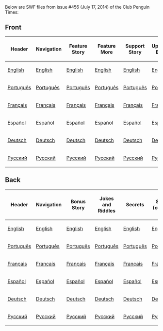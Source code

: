 Below are SWF files from issue #456 (July 17, 2014) of the Club Penguin Times:

==Front==
{|class="wikitable" border="1" style="margin: auto;"
!Header
!Navigation
!Feature Story
!Feature More
!Support Story
!Upcoming Events
!News Flash
!Ask Rockhopper
!Dividers
|-
|[[Media:ENNews456HeaderFront.swf|English]]||[[Media:ENNews456NavigationFront.swf|English]]||[[Media:ENNews456FeatureStory.swf|English]]||[[Media:ENNews456FeatureMore.swf|English]]||[[Media:ENNews456SupportStory.swf|English]]||[[Media:ENNews456UpcomingEvents.swf|English]]||[[Media:ENNews456NewsFlash.swf|English]]||[[Media:ENNews456AskAuntArctic.swf|English]]||[[Media:ENNews456Dividers.swf|English]]
|-
|[[Media:PTNews456HeaderFront.swf|Português]]||[[Media:PTNews456NavigationFront.swf|Português]]||[[Media:PTNews456FeatureStory.swf|Português]]||[[Media:PTNews456FeatureMore.swf|Português]]||[[Media:PTNews456SupportStory.swf|Português]]||[[Media:PTNews456UpcomingEvents.swf|Português]]||[[Media:PTNews456NewsFlash.swf|Português]]||[[Media:PTNews456AskAuntArctic.swf|Português]]||[[Media:PTNews456Dividers.swf|Português]]
|-
|[[Media:FRNews456HeaderFront.swf|Français]]||[[Media:FRNews456NavigationFront.swf|Français]]||[[Media:FRNews456FeatureStory.swf|Français]]||[[Media:FRNews456FeatureMore.swf|Français]]||[[Media:FRNews456SupportStory.swf|Français]]||[[Media:FRNews456UpcomingEvents.swf|Français]]||[[Media:FRNews456NewsFlash.swf|Français]]||[[Media:FRNews456AskAuntArctic.swf|Français]]||[[Media:FRNews456Dividers.swf|Français]]
|-
|[[Media:ESNews456HeaderFront.swf|Español]]||[[Media:ESNews456NavigationFront.swf|Español]]||[[Media:ESNews456FeatureStory.swf|Español]]||[[Media:ESNews456FeatureMore.swf|Español]]||[[Media:ESNews456SupportStory.swf|Español]]||[[Media:ESNews456UpcomingEvents.swf|Español]]||[[Media:ESNews456NewsFlash.swf|Español]]||[[Media:ESNews456AskAuntArctic.swf|Español]]||[[Media:ESNews456Dividers.swf|Español]]
|-
|[[Media:DENews456HeaderFront.swf|Deutsch]]||[[Media:DENews456NavigationFront.swf|Deutsch]]||[[Media:DENews456FeatureStory.swf|Deutsch]]||[[Media:DENews456FeatureMore.swf|Deutsch]]||[[Media:DENews456SupportStory.swf|Deutsch]]||[[Media:DENews456UpcomingEvents.swf|Deutsch]]||[[Media:DENews456NewsFlash.swf|Deutsch]]||[[Media:DENews456AskAuntArctic.swf|Deutsch]]||[[Media:DENews456Dividers.swf|Deutsch]]
|-
|[[Media:RUNews456HeaderFront.swf|Русский]]||[[Media:RUNews456NavigationFront.swf|Русский]]||[[Media:RUNews456FeatureStory.swf|Русский]]||[[Media:RUNews456FeatureMore.swf|Русский]]||[[Media:RUNews456SupportStory.swf|Русский]]||[[Media:RUNews456UpcomingEvents.swf|Русский]]||[[Media:RUNews456NewsFlash.swf|Русский]]||[[Media:RUNews456AskAuntArctic.swf|Русский]]||[[Media:RUNews456Dividers.swf|Русский]]
|}
==Back==
{|class="wikitable" border="1" style="margin: auto;"
!Header
!Navigation
!Bonus Story
!Jokes and Riddles
!Secrets
!Secret (overlay)
!Dividers
!Submit Your Content
|-
|[[Media:ENNews456HeaderBack.swf|English]]||[[Media:ENNews456NavigationBack.swf|English]]||[[Media:ENNews456AskAuntArcticBack.swf|English]]||[[Media:ENNews456JokesandRiddles.swf|English]]||[[Media:ENNews456Secrets.swf|English]]||[[Media:ENNews456SecretOverlay.swf|English]]||[[Media:ENNews456DividersBack.swf|English]]||[[Media:ENNews456SubmitYourContent.swf|English]]
|-
|[[Media:PTNews456HeaderBack.swf|Português]]||[[Media:PTNews456NavigationBack.swf|Português]]||[[Media:PTNews456AskAuntArcticBack.swf|Português]]||[[Media:PTNews456JokesandRiddles.swf|Português]]||[[Media:PTNews456Secrets.swf|Português]]||[[Media:PTNews456SecretOverlay.swf|Português]]||[[Media:PTNews456DividersBack.swf|Português]]||[[Media:PTNews456SubmitYourContent.swf|Português]]
|-
|[[Media:FRNews456HeaderBack.swf|Français]]||[[Media:FRNews456NavigationBack.swf|Français]]||[[Media:FRNews456AskAuntArcticBack.swf|Français]]||[[Media:FRNews456JokesandRiddles.swf|Français]]||[[Media:FRNews456Secrets.swf|Français]]||[[Media:FRNews456SecretOverlay.swf|Français]]||[[Media:FRNews456DividersBack.swf|Français]]||[[Media:FRNews456SubmitYourContent.swf|Français]]
|-
|[[Media:ESNews456HeaderBack.swf|Español]]||[[Media:ESNews456NavigationBack.swf|Español]]||[[Media:ESNews456AskAuntArcticBack.swf|Español]]||[[Media:ESNews456JokesandRiddles.swf|Español]]||[[Media:ESNews456Secrets.swf|Español]]||[[Media:ESNews456SecretOverlay.swf|Español]]||[[Media:ESNews456DividersBack.swf|Español]]||[[Media:ESNews456SubmitYourContent.swf|Español]]
|-
|[[Media:DENews456HeaderBack.swf|Deutsch]]||[[Media:DENews456NavigationBack.swf|Deutsch]]||[[Media:DENews456AskAuntArcticBack.swf|Deutsch]]||[[Media:DENews456JokesandRiddles.swf|Deutsch]]||[[Media:DENews456Secrets.swf|Deutsch]]||[[Media:DENews456SecretOverlay.swf|Deutsch]]||[[Media:DENews456DividersBack.swf|Deutsch]]||[[Media:DENews456SubmitYourContent.swf|Deutsch]]
|-
|[[Media:RUNews456HeaderBack.swf|Русский]]||[[Media:RUNews456NavigationBack.swf|Русский]]||[[Media:RUNews456AskAuntArcticBack.swf|Русский]]||[[Media:RUNews456JokesandRiddles.swf|Русский]]||[[Media:RUNews456Secrets.swf|Русский]]||[[Media:RUNews456SecretOverlay.swf|Русский]]||[[Media:RUNews456DividersBack.swf|Русский]]||[[Media:RUNews456SubmitYourContent.swf|Русский]]
|}